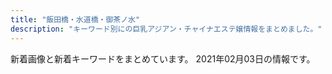 ```yaml
---
title: "飯田橋・水道橋・御茶ノ水"
description: "キーワード別にの巨乳アジアン・チャイナエステ嬢情報をまとめました。"
---
```


新着画像と新着キーワードをまとめています。
2021年02月03日の情報です。

<DmmAffiliateIns />
<KeywordTable
  shops={
    [
    {
        "station": "JR\u6c34\u9053\u6a4b\u99c5\u897f\u53e3",
        "name": "Lime",
        "keywords": {
            "C": 17
        },
        "url": "http://sln-relax.com/",
        "img_links": [
            "http://sln-relax.com/i/files/girl02.jpg",
            "http://sln-relax.com/pic/topimg3.jpg",
            "http://sln-relax.com/scdl/staff/10021.jpg",
            "http://sln-relax.com/pic/topimg1.jpg",
            "http://sln-relax.com/pic/topimg2.jpg",
            "http://sln-relax.com/scdl/staff/10071.jpg",
            "http://sln-relax.com/scdl/staff/10081.jpg",
            "http://sln-relax.com/img/ttl_tnew.jpg",
            "http://sln-relax.com/scdl/staff/10061.jpg",
            "http://sln-relax.com/scdl/staff/10011.jpg",
            "http://sln-relax.com/img/ttl_staff.png",
            "http://sln-relax.com/img/ttl_rec.jpg",
            "http://sln-relax.com/pic/head.png",
            "http://sln-relax.com/i/files/girl01.jpg",
            "http://sln-relax.com/img/ttl_mobile.jpg",
            "http://sln-relax.com/i/files/homeimg.jpg",
            "http://sln-relax.com/img/ttl_concept.jpg",
            "http://sln-relax.com/img/att.jpg",
            "http://sln-relax.com/scdl/staff/10041.jpg",
            "http://sln-relax.com/scdl/staff/10031.jpg",
            "http://sln-relax.com/scdl/staff/10051.jpg"
        ]
    },
    {
        "name": "\u30e9\u30d4\u30b9",
        "url": "http://rapisu.tokyo/",
        "station": "\u795e\u4fdd\u753a\u99c5A7\u51fa\u53e3",
        "keywords": {
            "C": 7
        },
        "img_links": [
            "http://rapisu.tokyo/images/end.png",
            "http://rapisu.tokyo/images/g0.jpg",
            "http://rapisu.tokyo/images/mika.jpg",
            "http://rapisu.tokyo/images/r1.jpg",
            "http://rapisu.tokyo/images/meihui.jpg",
            "http://rapisu.tokyo/images/r2.jpg",
            "http://rapisu.tokyo/images/mobile.png",
            "http://rapisu.tokyo/images/zi_staff.png",
            "http://rapisu.tokyo/images/top.png",
            "http://rapisu.tokyo/images/flash1.jpg",
            "http://rapisu.tokyo/images/r3.jpg",
            "http://rapisu.tokyo/images/flash.jpg",
            "http://rapisu.tokyo/images/tiao.png"
        ]
    },
    {
        "url": "http://yu.xyz.mn/",
        "station": "JR\u6c34\u9053\u6a4b\u99c5\u897f\u53e3",
        "name": "\u60a0 \u3086\u3046",
        "keywords": {
            "86": 7,
            "85": 21,
            "84": 7,
            "C": 20,
            "D": 35,
            "87": 7
        },
        "img_links": [
            "http://yu.xyz.mn/images/ac5.jpg",
            "http://yu.xyz.mn/images/ac2.jpg",
            "http://yu.xyz.mn/images/ac6.jpg",
            "http://yu.xyz.mn/images/top.jpg",
            "http://yu.xyz.mn/photos/sites/91/2019/12/2019122702252691.jpg",
            "http://yu.xyz.mn/images/ac3.jpg",
            "http://yu.xyz.mn/photos/sites/91/2021/01/2021012205451889.jpg",
            "http://yu.xyz.mn/images/s_news.jpg",
            "http://yu.xyz.mn/images/room2.jpg",
            "http://yu.xyz.mn/photos/sites/91/2019/12/2019122702252767.jpg",
            "http://yu.xyz.mn/images/ac1.jpg",
            "http://yu.xyz.mn/images/s_shedule.jpg",
            "http://yu.xyz.mn/images/mobile.jpg",
            "http://yu.xyz.mn/images/ac4.jpg",
            "http://yu.xyz.mn/photos/sites/91/2020/02/2020022305370017.jpg",
            "http://yu.xyz.mn/photos/sites/91/2020/04/2020040807282190.jpg",
            "http://yu.xyz.mn/images/room3.jpg",
            "http://yu.xyz.mn/photos/sites/91/2019/12/2019122901424384.jpg",
            "http://yu.xyz.mn/images/room1.jpg",
            "http://yu.xyz.mn/images/s_staff.jpg",
            "http://yu.xyz.mn/images/room4.jpg"
        ]
    },
    {
        "name": "\u307f\u3055\u304d",
        "url": "http://rioplioop.xyz/",
        "img_links": [
            "http://rioplioop.xyz/uploads/200710/1-200G01PS2Q3.jpg",
            "http://rioplioop.xyz/uploads/200601/1-200601142639540.jpg",
            "http://rioplioop.xyz/uploads/200601/1-200601142K43F.jpg",
            "http://rioplioop.xyz/uploads/200720/1-200H0125T94A.jpg",
            "http://rioplioop.xyz/uploads/200619/1-200619125204158.jpg",
            "http://rioplioop.xyz/uploads/201215/1-201215140614E6.jpg",
            "http://rioplioop.xyz/uploads/200709/1-200FZ94240538.jpg",
            "http://rioplioop.xyz/uploads/200601/1-200601142P4643.jpg",
            "http://rioplioop.xyz/uploads/210107/1-21010G41433150.jpg",
            "http://rioplioop.xyz/picture/m-head01.jpg",
            "http://rioplioop.xyz/picture/cam-01.jpg",
            "http://rioplioop.xyz/picture/foot01.jpg",
            "http://rioplioop.xyz/uploads/200601/1-200601142S1947.jpg",
            "http://rioplioop.xyz/uploads/200601/1-200601142F5435.jpg",
            "http://rioplioop.xyz/uploads/200619/1-20061912514T35.jpg",
            "http://rioplioop.xyz/uploads/210107/1-21010G41345N3.jpg",
            "http://rioplioop.xyz/picture/m-top004.jpg",
            "http://rioplioop.xyz/uploads/200601/1-200601142921510.jpg",
            "http://rioplioop.xyz/uploads/200601/1-200601142U5L7.jpg",
            "http://rioplioop.xyz/picture/call.png",
            "http://rioplioop.xyz/uploads/200709/1-200FZ94225252.jpg",
            "http://rioplioop.xyz/uploads/200601/1-200601142G5438.jpg",
            "http://rioplioop.xyz/uploads/210122/1-2101221A05a06.jpg",
            "http://rioplioop.xyz/picture/m-top003.jpg",
            "http://rioplioop.xyz/uploads/200625/1-200625140331O1.jpg",
            "http://rioplioop.xyz/uploads/201207/1-20120G62S9A5.jpg",
            "http://rioplioop.xyz/uploads/200601/1-200601142913462.jpg",
            "http://rioplioop.xyz/uploads/200601/1-200601142R2G3.jpg",
            "http://rioplioop.xyz/uploads/201215/1-20121514062YE.jpg",
            "http://rioplioop.xyz/uploads/200601/1-200601142629454.jpg",
            "http://rioplioop.xyz/uploads/200601/1-200601142TY37.jpg",
            "http://rioplioop.xyz/uploads/210122/1-2101221A121555.jpg",
            "http://rioplioop.xyz/uploads/200720/1-200H0125S1U2.jpg",
            "http://rioplioop.xyz/uploads/200625/1-200625140422133.jpg"
        ],
        "keywords": {
            "C": 2,
            "F": 10,
            "94": 10,
            "84": 2,
            "D": 3,
            "85": 1
        },
        "station": "JR\u6c34\u9053\u6a4b\u99c5\u6771\u53e3"
    },
    {
        "url": "https://izumi-esthe.tokyo/",
        "station": "\u5c0f\u5ddd\u753a\u99c5B5\u51fa\u53e3",
        "keywords": {
            "G": 3,
            "C": 10,
            "E": 19,
            "D": 50,
            "\u30bb\u30af\u30b7\u30fc": 4
        },
        "name": "\u7652\u3057\u306e\u6cc9",
        "img_links": [
            "https://izumi-esthe.tokyo/wp-content/uploads/2020/03/111iyashinoizumi.jpg",
            "https://izumi-esthe.tokyo/wp-content/uploads/2020/12/9iyashinoizumi.jpg",
            "https://izumi-esthe.tokyo/wp-content/themes/este/img/top-img04.png",
            "https://izumi-esthe.tokyo/wp-content/uploads/2020/10/8765iyashinoizumi.jpg",
            "https://izumi-esthe.tokyo/wp-content/uploads/2020/03/77iyashinoizumi.jpg",
            "https://izumi-esthe.tokyo/wp-content/uploads/2020/02/14drtyfugiho.jpg",
            "https://izumi-esthe.tokyo/wp-content/uploads/2020/12/3111112iyashinoizumi.jpg",
            "https://izumi-esthe.tokyo/wp-content/themes/este/img/top-img01a.png",
            "https://izumi-esthe.tokyo/wp-content/themes/este/img/tel_header.png",
            "https://izumi-esthe.tokyo/wp-content/uploads/2020/09/8765211iyashinoizumi.jpg",
            "https://izumi-esthe.tokyo/wp-content/uploads/2020/12/999iyashinoizumi.jpg",
            "https://izumi-esthe.tokyo/wp-content/uploads/2020/02/aerstdyfugi.jpg",
            "https://izumi-esthe.tokyo/wp-content/uploads/2021/01/2221iyashinoizumi.jpg",
            "https://izumi-esthe.tokyo/wp-content/uploads/2020/02/13ydtfuygiuhsa.jpg",
            "https://izumi-esthe.tokyo/wp-content/uploads/2021/01/211iyashinoizumi.jpg",
            "https://izumi-esthe.tokyo/wp-content/themes/este/img/2.jpg",
            "https://izumi-esthe.tokyo/wp-content/themes/este/img/1.jpg",
            "https://izumi-esthe.tokyo/wp-content/uploads/2020/09/8765421iyashinoizumi.jpg",
            "https://izumi-esthe.tokyo/wp-content/uploads/2020/02/121dfghiyashinoizumi.jpg",
            "https://izumi-esthe.tokyo/wp-content/uploads/2020/02/88iyashinoizumi.jpg",
            "https://izumi-esthe.tokyo/wp-content/themes/este/img/top-img02b.png",
            "https://izumi-esthe.tokyo/wp-content/themes/este/img/top-img01b.png",
            "https://izumi-esthe.tokyo/wp-content/themes/este/img/4.jpg",
            "https://izumi-esthe.tokyo/wp-content/uploads/2020/02/3serdtfygui.jpg",
            "https://izumi-esthe.tokyo/wp-content/themes/este/img/3.jpg",
            "https://izumi-esthe.tokyo/wp-content/uploads/2020/10/9876iyashinoizumi.jpg",
            "https://izumi-esthe.tokyo/wp-content/uploads/2021/02/11iyashinoizumi.jpg",
            "https://izumi-esthe.tokyo/wp-content/uploads/2020/02/9fxdytugvyibha.jpg",
            "https://izumi-esthe.tokyo/wp-content/uploads/2020/02/15dfuygihoinp.jpg",
            "https://izumi-esthe.tokyo/wp-content/uploads/2020/02/5setrdyfu.jpg",
            "https://izumi-esthe.tokyo/wp-content/uploads/2020/10/98767689iyashinoizumi.jpg",
            "https://izumi-esthe.tokyo/wp-content/uploads/2020/02/999iyashinoizumi-1.jpg",
            "https://izumi-esthe.tokyo/wp-content/uploads/2020/11/1iyashinoizumi.jpg",
            "https://izumi-esthe.tokyo/wp-content/uploads/2020/02/15drtyfugihoas.jpg",
            "https://izumi-esthe.tokyo/wp-content/themes/este/img/5.jpg",
            "https://izumi-esthe.tokyo/wp-content/uploads/2020/02/10cfyguvbhj.jpg",
            "https://izumi-esthe.tokyo/wp-content/uploads/2021/02/121iyashinoizumi.jpg",
            "https://izumi-esthe.tokyo/wp-content/uploads/2020/09/876521iyashinoizumi-1.jpg",
            "https://izumi-esthe.tokyo/wp-content/uploads/2020/09/987621iyashinoizumi.jpg",
            "https://izumi-esthe.tokyo/wp-content/uploads/2020/11/9897621iyashinoizumi.jpg",
            "https://izumi-esthe.tokyo/wp-content/uploads/2021/02/33iyashinoizumi.jpg",
            "https://izumi-esthe.tokyo/wp-content/themes/este/img/call.png",
            "https://izumi-esthe.tokyo/wp-content/uploads/2020/11/3111iyashinoizumi.jpg",
            "https://izumi-esthe.tokyo/wp-content/uploads/2020/02/999iyashinoizumi.jpg",
            "https://izumi-esthe.tokyo/wp-content/uploads/2020/04/1111iyashinoizumi.jpg",
            "https://izumi-esthe.tokyo/wp-content/uploads/2020/12/121iyashinoizumi.jpg",
            "https://izumi-esthe.tokyo/wp-content/uploads/2020/02/1111iyashinoizumi.jpg",
            "https://izumi-esthe.tokyo/wp-content/uploads/2020/10/897s6aiyashinoizumi.jpg",
            "https://izumi-esthe.tokyo/wp-content/uploads/2020/11/2iyashinoizumi.jpg",
            "https://izumi-esthe.tokyo/wp-content/themes/este/img/tel_footer.png",
            "https://izumi-esthe.tokyo/wp-content/uploads/2020/11/1iyashinoizumi-1.jpg",
            "https://izumi-esthe.tokyo/wp-content/themes/este/img/top-img01.png",
            "https://izumi-esthe.tokyo/wp-content/themes/este/img/6.jpg"
        ]
    },
    {
        "img_links": [
            "https://kira.uouono.com/wp-content/uploads/2019/06/1kira.jpg",
            "https://kira.uouono.com/wp-content/themes/este/img/3.jpg",
            "https://kira.uouono.com/wp-content/themes/este/img/call.png",
            "https://kira.uouono.com/wp-content/uploads/2019/06/2kira.jpg",
            "https://kira.uouono.com/wp-content/themes/este/img/top-img02b.png",
            "https://kira.uouono.com/wp-content/themes/este/img/4.jpg",
            "https://kira.uouono.com/wp-content/themes/este/img/top-img03.png",
            "https://kira.uouono.com/wp-content/themes/este/img/tel_footer.png",
            "https://kira.uouono.com/wp-content/uploads/2018/12/11kira.jpg",
            "https://kira.uouono.com/wp-content/themes/este/img/top-img01.png",
            "https://kira.uouono.com/wp-content/uploads/2020/12/saiuhkira.jpg",
            "https://kira.uouono.com/wp-content/themes/este/img/1.jpg",
            "https://kira.uouono.com/wp-content/uploads/2019/06/4kira.jpg",
            "https://kira.uouono.com/wp-content/uploads/2020/12/1kira.jpg",
            "https://kira.uouono.com/wp-content/uploads/2020/12/1234786kira.jpg",
            "https://kira.uouono.com/wp-content/uploads/2019/12/11kira.jpg",
            "https://kira.uouono.com/wp-content/themes/este/img/2.jpg",
            "https://kira.uouono.com/wp-content/themes/este/img/tel_header.png"
        ],
        "keywords": {
            "C": 8,
            "E": 3,
            "D": 14,
            "F": 3
        },
        "station": "\u795e\u4fdd\u753a\u99c5A1\u51fa\u53e3",
        "url": "https://kira.uouono.com/",
        "name": "\u30ad\u30e9\u30e9"
    },
    {
        "url": "https://suidobashi-mensesthe.com/",
        "station": "JR\u6c34\u9053\u6a4b\u99c5\u897f\u53e3",
        "keywords": {},
        "name": "\u30d7\u30ea\u30f3",
        "img_links": [
            "https://suidobashi-mensesthe.com/icon/facebook.png",
            "https://suidobashi-mensesthe.com/staff/midori-s3.jpg",
            "https://suidobashi-mensesthe.com/mens-esthe-massage/2020/02/27/yui-s1.jpg",
            "https://suidobashi-mensesthe.com/room/5-l.jpg",
            "https://suidobashi-mensesthe.com/room/3-s.jpg",
            "https://suidobashi-mensesthe.com/staff/yumi-s1.jpg",
            "https://suidobashi-mensesthe.com/room/esthe1.jpg",
            "https://suidobashi-mensesthe.com/staff/ai-s2.jpg",
            "https://suidobashi-mensesthe.com/staff/ai-s1.jpg",
            "https://suidobashi-mensesthe.com/images/footer-r.png",
            "https://suidobashi-mensesthe.com/icon/line.png",
            "https://suidobashi-mensesthe.com/images/flower.png",
            "https://suidobashi-mensesthe.com/button/staff.png",
            "https://suidobashi-mensesthe.com/staff/midori-s1.jpg",
            "https://suidobashi-mensesthe.com/staff/midori-l1.jpg",
            "https://suidobashi-mensesthe.com/staff/midori-s2.jpg",
            "https://suidobashi-mensesthe.com/staff/yui-s2.jpg",
            "https://suidobashi-mensesthe.com/icon/google_plus.png",
            "https://suidobashi-mensesthe.com/images/clear.png",
            "https://suidobashi-mensesthe.com/room/2-s.jpg",
            "https://suidobashi-mensesthe.com/images/main1.jpg",
            "https://suidobashi-mensesthe.com/images/header3.png",
            "https://suidobashi-mensesthe.com/staff/yui-s1.jpg",
            "https://suidobashi-mensesthe.com/button/blog.png",
            "https://suidobashi-mensesthe.com/images/prin-video2.jpg",
            "https://suidobashi-mensesthe.com/mens-esthe-massage/2020/08/06/yui-s1.jpg",
            "https://suidobashi-mensesthe.com/room/esthe3.jpg",
            "https://suidobashi-mensesthe.com/staff/ai-l1.jpg",
            "https://suidobashi-mensesthe.com/room/4-s.jpg",
            "https://suidobashi-mensesthe.com/images/main-sp.jpg",
            "https://suidobashi-mensesthe.com/room/6-l.jpg",
            "https://suidobashi-mensesthe.com/room/1-l.jpg",
            "https://suidobashi-mensesthe.com/staff/ai-l2.jpg",
            "https://suidobashi-mensesthe.com/room/esthe2.jpg",
            "https://suidobashi-mensesthe.com/room/4-l.jpg",
            "https://suidobashi-mensesthe.com/staff/yumi-l1.jpg",
            "https://suidobashi-mensesthe.com/room/5-s.jpg",
            "https://suidobashi-mensesthe.com/room/2-l.jpg",
            "https://suidobashi-mensesthe.com/images/footer-l.png",
            "https://suidobashi-mensesthe.com/images/qrcode.png",
            "https://suidobashi-mensesthe.com/staff/erika-s1.jpg",
            "https://suidobashi-mensesthe.com/staff/midori-l2.jpg",
            "https://suidobashi-mensesthe.com/staff/yui-l1.jpg",
            "https://suidobashi-mensesthe.com/room/3-l.jpg",
            "https://suidobashi-mensesthe.com/staff/yui-l2.jpg",
            "https://suidobashi-mensesthe.com/room/6-s.jpg",
            "https://suidobashi-mensesthe.com/staff/midori-l3.jpg",
            "https://suidobashi-mensesthe.com/images/covit19.jpg",
            "https://suidobashi-mensesthe.com/button/home.png",
            "https://suidobashi-mensesthe.com/icon/twitter.png",
            "https://suidobashi-mensesthe.com/staff/yumil2.jpg",
            "https://suidobashi-mensesthe.com/staff/erika-l1.jpg",
            "https://suidobashi-mensesthe.com/room/1-s.jpg",
            "https://suidobashi-mensesthe.com/staff/yumi-s2.jpg"
        ]
    },
    {
        "img_links": [
            "https://raku-relax.tokyo/wp-content/themes/este/img/top-img02.png",
            "https://raku-relax.tokyo/wp-content/themes/este/img/tel.png",
            "https://raku-relax.tokyo/wp-content/uploads/2020/01/897sarakura.jpg",
            "https://raku-relax.tokyo/wp-content/themes/este/img/3.jpg",
            "https://raku-relax.tokyo/wp-content/themes/este/img/tel_header.png",
            "https://raku-relax.tokyo/wp-content/uploads/2018/12/satfuygihoj.jpg",
            "https://raku-relax.tokyo/wp-content/uploads/2020/11/oiuarakura.jpg",
            "https://raku-relax.tokyo/wp-content/uploads/2020/04/siuaytfsa.jpg",
            "https://raku-relax.tokyo/wp-content/uploads/2020/11/9897621rakura.jpg",
            "https://raku-relax.tokyo/wp-content/themes/este/img/top-img04.png",
            "https://raku-relax.tokyo/wp-content/themes/este/img/4.jpg",
            "https://raku-relax.tokyo/wp-content/themes/este/img/tel02.png",
            "https://raku-relax.tokyo/wp-content/uploads/2021/01/211rakura.jpg",
            "https://raku-relax.tokyo/wp-content/themes/este/img/top-img05.png",
            "https://raku-relax.tokyo/wp-content/themes/este/img/top-img03.png",
            "https://raku-relax.tokyo/wp-content/themes/este/img/2.jpg",
            "https://raku-relax.tokyo/wp-content/uploads/2021/01/1211rakura.jpg",
            "https://raku-relax.tokyo/wp-content/uploads/2020/04/1234sertdyf.jpg",
            "https://raku-relax.tokyo/wp-content/uploads/2020/01/y45a121.jpg",
            "https://raku-relax.tokyo/wp-content/themes/este/img/tel_footer.png",
            "https://raku-relax.tokyo/wp-content/themes/este/img/1.jpg",
            "https://raku-relax.tokyo/wp-content/themes/este/img/tel03.png",
            "https://raku-relax.tokyo/wp-content/themes/este/img/top-img01.png"
        ],
        "url": "https://raku-relax.tokyo/",
        "station": "\u725b\u8fbc\u795e\u697d\u5742\u99c5A2\u51fa\u53e3",
        "name": "\u697d\u697d",
        "keywords": {
            "E": 11,
            "G": 3,
            "C": 12,
            "D": 7
        }
    },
    {
        "station": "JR\u6c34\u9053\u6a4b\u99c5\u6771\u53e3",
        "keywords": {
            "84": 4,
            "F": 6,
            "D": 18,
            "83": 10,
            "E": 6,
            "88": 4,
            "89": 6,
            "85": 6
        },
        "img_links": [
            "http://venus.tyo.cm/images/room1.jpg",
            "http://venus.tyo.cm/photos/sites/40/2020/10/202010021052282.jpeg",
            "http://venus.tyo.cm/images/pagetop.png",
            "http://venus.tyo.cm/photos/sites/40/2020/08/2020083109075912.jpeg",
            "http://venus.tyo.cm/photos/sites/40/2020/05/202005250635220.jpg",
            "http://venus.tyo.cm/images/room3.jpg",
            "http://venus.tyo.cm/images/room6.jpg",
            "http://venus.tyo.cm/images/spmainimg.jpg",
            "http://venus.tyo.cm/photos/sites/40/2020/08/2020083109075848.jpeg",
            "http://venus.tyo.cm/photos/sites/40/2020/08/2020083109075784.jpeg",
            "http://venus.tyo.cm/photos/sites/40/2020/09/2020091012404045.jpeg",
            "http://venus.tyo.cm/photos/sites/40/2020/08/2020083110414597.jpeg",
            "http://venus.tyo.cm/photos/sites/40/2020/08/2020083109075781.jpeg",
            "http://venus.tyo.cm/images/room2.jpg",
            "http://venus.tyo.cm/photos/sites/40/2020/09/2020090907201289.jpeg",
            "http://venus.tyo.cm/images/top.png",
            "http://venus.tyo.cm/images/room4.jpg",
            "http://venus.tyo.cm/images/mainimg.jpg",
            "http://venus.tyo.cm/images/room5.jpg",
            "http://venus.tyo.cm/photos/sites/40/2020/08/2020083110414612.jpeg",
            "http://venus.tyo.cm/photos/sites/40/2020/09/2020090907201348.jpeg",
            "http://venus.tyo.cm/photos/sites/40/2020/08/2020083109075685.jpeg",
            "http://venus.tyo.cm/photos/sites/40/2020/08/2020083109075883.jpeg"
        ],
        "name": "\u30d3\u30fc\u30ca\u30b9",
        "url": "http://venus.tyo.cm/"
    },
    {
        "img_links": [
            "https://i0.wp.com/aromalucky.xyz/wp-content/uploads/2019/05/02.png",
            "https://i2.wp.com/aromalucky.xyz/wp-content/uploads/2017/12/08.jpg",
            "https://i2.wp.com/aromalucky.xyz/wp-content/uploads/2019/04/14.jpg",
            "https://i0.wp.com/aromalucky.xyz/wp-content/uploads/2017/12/05-1.jpg",
            "https://i2.wp.com/aromalucky.xyz/wp-content/uploads/2020/09/21.jpg",
            "https://i2.wp.com/aromalucky.xyz/wp-content/uploads/2019/05/03.png",
            "https://i1.wp.com/aromalucky.xyz/wp-content/uploads/2019/05/16.jpg",
            "https://i2.wp.com/aromalucky.xyz/wp-content/uploads/2017/12/02.jpg",
            "https://i2.wp.com/aromalucky.xyz/wp-content/uploads/2017/12/03-1.jpg",
            "https://i2.wp.com/aromalucky.xyz/wp-content/uploads/2019/04/12.jpg",
            "https://i1.wp.com/aromalucky.xyz/wp-content/uploads/2017/12/04-1.jpg",
            "http://aromalucky.xyz/wp-content/uploads/2019/05/01_02.png",
            "https://i1.wp.com/aromalucky.xyz/wp-content/uploads/2019/10/20.jpg",
            "https://i0.wp.com/aromalucky.xyz/wp-content/uploads/2019/05/15.jpg",
            "https://i0.wp.com/aromalucky.xyz/wp-content/uploads/2019/04/13.jpg"
        ],
        "name": "\u30a2\u30ed\u30de\u30e9\u30c3\u30ad\u30fc",
        "url": "http://aromalucky.xyz/",
        "station": "\u5c0f\u5ddd\u753a\u99c5B4",
        "keywords": {}
    }
]
}
/>
<DmmAffiliateScript />
